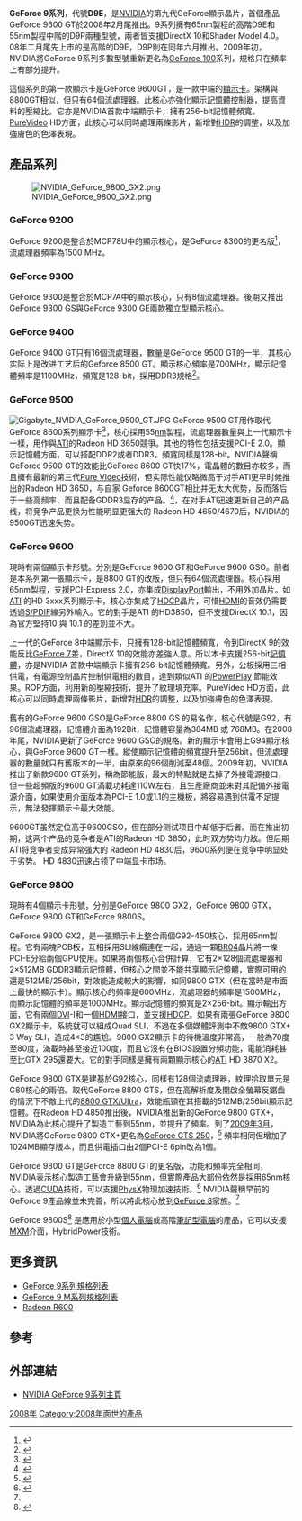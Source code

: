 {{noteTA
|G1=IT
}}
{{NvidiaGPU
| name = NVIDIA GeForce 9系列
| image = <!-- 注释出：[[File:GeForce_newlogo.png|200px]] -->
| caption = GeForce 標誌
| bgcolor = green
| codename = G92a/b（D9P）<br />G94a（D9E）/b<br />G96a/b<br />G98（D9M）
| fab = 65奈米/55奈米
| created = 2008年2月
| entry = 9100，9200，9300，9400
| midrange =  9500，9600
| highend = 9800
| dxversion = [[Direct3D|Direct3D]] 10, Shader Model 4
| openglversion = [[OpenGL|OpenGL]] 3.3
| predecessor = [[NVIDIA_GeForce_8|NVIDIA GeForce 8]]
| variant = [[NVIDIA_GeForce_100|NVIDIA GeForce 100]]
| successor   = [[NVIDIA_GeForce_200|NVIDIA GeForce 200]]
}}

'''GeForce 9系列'''，代號'''D9E'''，是[[NVIDIA|NVIDIA]]的第九代GeForce顯示晶片，首個產品GeForce 9600 GT於2008年2月尾推出。9系列擁有65nm製程的高階D9E和55nm製程中階的D9P兩種型號，兩者皆支援DirectX 10和Shader Model 4.0。08年二月尾先上市的是高階的D9E，D9P則在同年六月推出。2009年初，NVIDIA將GeForce 9系列多數型號重新更名為[[GeForce_100|GeForce 100]]系列，規格只在頻率上有部分提升。

這個系列的第一款顯示卡是GeForce 9600GT，是一款中端的[[顯示卡|顯示卡]]。架構與8800GT相似，但只有64個流處理器。此核心亦強化顯示[[記憶體|記憶體]]控制器，提高資料的壓縮比。它亦是NVIDIA首款中端顯示卡，擁有256-bit記憶體頻寬。[[PureVideo|PureVideo]] HD方面，此核心可以同時處理兩條影片，新增對[[高动态光照渲染|HDR]]的調整，以及加強膚色的色澤表現。

== 產品系列 ==
[[File:NVIDIA_GeForce_9800_GX2.png|thumb]] 
=== GeForce 9200 ===
GeForce 9200是整合於MCP78U中的顯示核心，是GeForce 8300的更名版<ref>{{Cite web |url=http://news.mydrivers.com/1/99/99539.htm |title=NVIDIA MCP78U芯片組改名GeForce 8300 |accessdate=2009-10-14 |archive-date=2008-09-07 |archive-url=https://web.archive.org/web/20080907020731/http://news.mydrivers.com/1/99/99539.htm |dead-url=no }}</ref>，流處理器頻率為1500 MHz。

=== GeForce 9300 ===
GeForce 9300是整合於MCP7A中的顯示核心，只有8個流處理器。後期又推出GeForce 9300 GS與GeForce 9300 GE兩款獨立型顯示核心。

=== GeForce 9400 ===
GeForce 9400 GT只有16個流處理器，數量是GeForce 9500 GT的一半，其核心实际上是改进工艺后的Geforce 8500 GT。顯示核心頻率是700MHz，顯示記憶體頻率是1100MHz，頻寬是128-bit，採用DDR3規格<ref>{{Cite web |url=http://www.pcpop.com/doc/0/322/322611.shtml |title=僅僅是9500GT的一半！9400GT即將上市 |accessdate=2008-08-21 |archive-date=2008-08-28 |archive-url=https://web.archive.org/web/20080828144950/http://www.pcpop.com/doc/0/322/322611.shtml |dead-url=no }}</ref>。

=== GeForce 9500 ===
[[File:Gigabyte_NVIDIA_GeForce_9500_GT.JPG|thumb]]
GeForce 9500 GT用作取代GeForce 8600系列顯示卡<ref>{{Cite web |url=http://www.pcpop.com/doc/0/315/315536.shtml |title=8600GT接班人!G96核心9500GT全面評測 |accessdate=2008-07-29 |archive-date=2008-08-28 |archive-url=https://web.archive.org/web/20080828234231/http://www.pcpop.com/doc/0/315/315536.shtml |dead-url=no }}</ref>，核心採用55[[nm|nm]]製程，流處理器數量與上一代顯示卡一樣，用作與[[ATI|ATI]]的Radeon HD 3650競爭。其他的特性包括支援PCI-E 2.0。顯示記憶體方面，可以搭配DDR2或者DDR3，頻寬同樣是128-bit。NVIDIA聲稱GeForce 9500 GT的效能比GeForce 8600 GT快17%，電晶體的數目亦較多，而且擁有最新的第三代[[Pure_Video|Pure Video]]技術，但实际性能仅略微高于对手ATI更早时候推出的Radeon HD 3650，与自家 Geforce 8600GT相比并无太大优势，反而落后于一些高频率、而且配备GDDR3显存的产品。<ref name="NVIDIA談9800 GT和9500 GT價格及命名">{{Cite web |url=http://news.mydrivers.com/1/112/112795.htm |title=NVIDIA談9800 GT和9500 GT價格及命名 |accessdate=2008-08-02 |archive-date=2009-02-06 |archive-url=https://web.archive.org/web/20090206023141/http://news.mydrivers.com/1/112/112795.htm |dead-url=no }}</ref>，在对手ATI迅速更新自己的产品线，将竞争产品更换为性能明显更强大的 Radeon HD 4650/4670后，NVIDIA的9500GT迅速失势。

=== GeForce 9600 ===
現時有兩個顯示卡形號。分別是GeForce 9600 GT和GeForce 9600 GSO。前者是本系列第一張顯示卡，是8800 GT的改版，但只有64個流處理器。核心採用65nm製程，支援PCI-Express 2.0，亦集成[[DisplayPort|DisplayPort]]輸出，不用外加晶片。如[[ATI|ATI]] 的HD 3xxx系列顯示卡，核心亦集成了[[HDCP|HDCP]]晶片，可惜[[HDMI|HDMI]]的音效仍需要透過[[S/PDIF|S/PDIF]]線另外輸入。它的對手是ATI 的HD3850，但不支援DirectX 10.1，因為官方堅持10 與 10.1 的差別並不大。

上一代的GeForce 8中端顯示卡，只擁有128-bit記憶體頻寬，令到DirectX 9的效能反比[[GeForce_7|GeForce 7]]差，DirectX 10的效能亦差強人意。所以本卡支援256-bit[[記憶體|記憶體]]，亦是NVIDIA 首款中端顯示卡擁有256-bit記憶體頻寬。另外，公板採用三相供電，有電源控制晶片控制供電相的數目，達到類似ATI 的[[PowerPlay|PowerPlay]] 節能效果。ROP方面，利用新的壓縮技術，提升了紋理填充率。PureVideo HD方面，此核心可以同時處理兩條影片，新增對[[高动态光照渲染|HDR]]的調整，以及加強膚色的色澤表現。

舊有的GeForce 9600 GSO是GeForce 8800 GS 的易名作，核心代號是G92，有96個流處理器，記憶體介面為192Bit，記憶體容量為384MB 或 768MB。在2008年尾，NVIDIA更新了GeForce 9600 GSO的規格。新的顯示卡會用上G94顯示核心，與GeForce 9600 GT一樣。縱使顯示記憶體的頻寬提升至256bit，但流處理器的數量就只有舊版本的一半，由原來的96個削減至48個。2009年初，NVIDIA推出了新款9600 GT系列，稱為節能版，最大的特點就是去掉了外接電源接口，但一些超頻版的9600 GT滿載功耗達110W左右，且生產廠商並未對其配備外接電源介面，如果使用介面版本為PCI-E 1.0或1.1的主機板，將容易遇到供電不足提示，無法發揮顯示卡最大效能。

9600GT虽然定位高于9600GSO，但在部分测试项目中却低于后者。而在推出初期，这两个产品的竞争者是ATI的Radeon HD 3850，此时双方势均力敌。但后期ATI将竞争者变成异常强大的 Radeon HD 4830后，9600系列便在竞争中明显处于劣势。 HD 4830迅速占领了中端显卡市场。

=== GeForce 9800 ===
現時有4個顯示卡形號，分別是GeForce 9800 GX2，GeForce 9800 GTX，GeForce 9800 GT和GeForce 9800S。

GeForce 9800 GX2，是一張顯示卡上整合兩個G92-450核心，採用65nm製程。它有兩塊PCB板，互相採用SLI線纜連在一起，通過一顆[[NVIDIA_BR04|BR04]]晶片將一條PCI-E分給兩個GPU使用。如果將兩個核心合併計算，它有2×128個流處理器和2×512MB GDDR3顯示記憶體，但核心之間並不能共享顯示記憶體，實際可用的還是512MB/256bit，對效能造成較大的影響，如同9800 GTX（但在當時是市面上最快的顯示卡）。顯示核心的頻率是600MHz，流處理器的頻率是1500MHz，而顯示記憶體的頻率是1000MHz。顯示記憶體的頻寬是2×256-bit。顯示輸出方面，它有兩個[[DVI|DVI]]-I和一個[[HDMI|HDMI]]接口，並支援[[HDCP|HDCP]]。如果有兩張GeForce 9800 GX2顯示卡，系統就可以組成Quad SLI，不過在多個媒體評測中不敵9800 GTX+ 3 Way SLI，造成4<3的尷尬。9800 GX2顯示卡的待機溫度非常高，一般為70度至80度，滿載時甚至接近100度，而且它沒有在BIOS設置分頻功能，電能消耗甚至比GTX 295還要大。它的對手同樣是擁有兩顆顯示核心的[[ATI|ATI]] HD 3870 X2。

GeForce 9800 GTX是建基於G92核心，同樣有128個流處理器，紋理拾取單元是G80核心的兩倍。取代GeForce 8800 GTS，但在高解析度及開啟全螢幕反鋸齒的情況下不敵上代的[[GeForce_8|8800 GTX/Ultra]]，效能瓶頸在其搭載的512MB/256bit顯示記憶體。在Radeon HD 4850推出後，NVIDIA推出新的GeForce 9800 GTX+，NVIDIA為此核心提升了製造工藝到55nm，並提升了頻率。到了[[2009年3月|2009年3月]]，NVIDIA將GeForce 9800 GTX+更名為[[GeForce_200|GeForce GTS 250]]，<ref>{{Cite web |url=http://www.inpai.com.cn/doc/hard/89675.htm |title=IC廠商稱將力挺全新GeForce GTS 250 |accessdate=2009-02-06 |archive-date=2009-02-09 |archive-url=https://web.archive.org/web/20090209073832/http://www.inpai.com.cn/doc/hard/89675.htm |dead-url=no }}</ref> 頻率相同但增加了1024MB顯存版本，而且供電插口由2個PCI-E 6pin改為1個。

GeForce 9800 GT是GeForce 8800 GT的更名版，功能和頻率完全相同，NVIDIA表示核心製造工藝會升級到55nm，但實際產品大部份依然是採用65nm核心。透過[[CUDA|CUDA]]技術，可以支援[[PhysX|PhysX]]物理加速技術。<ref>{{Cite web |url=http://news.mydrivers.com/1/112/112573.htm |title=NV宣佈9800 GTX+/9800 GT今日上市 |accessdate=2008-07-30 |archive-date=2008-07-30 |archive-url=https://web.archive.org/web/20080730174440/http://news.mydrivers.com/1/112/112573.htm |dead-url=no }}</ref> NVIDIA聲稱早前的GeForce 9產品線並未完善，所以將此核心放到[[GeForce_8|GeForce 8]]家族。<ref name="NVIDIA談9800 GT和9500 GT價格及命名"/>

GeForce 9800S<ref>{{Cite web |url=http://www.nvidia.com.tw/object/product_geforce_9800s_tw.html |title=GeForce 9800S為小型PC帶來大幅增進的的繪圖效能 |accessdate=2009-10-14 |archive-date=2010-02-12 |archive-url=https://web.archive.org/web/20100212074235/http://www.nvidia.com.tw/object/product_geforce_9800s_tw.html |dead-url=no }}</ref> 是應用於小型[[個人電腦|個人電腦]]或高階[[筆記型電腦|筆記型電腦]]的產品，它可以支援[[行動PCI_Express模組|MXM]]介面，HybridPower技術。

== 更多資訊 ==
*[[NVIDIA顯示核心列表#GeForce_9|GeForce 9系列規格列表]]
*[[NVIDIA顯示核心列表#GeForce_9_M|GeForce 9 M系列規格列表]]
*[[Radeon_R600|Radeon R600]]

== 參考 ==
{{reflist}}

== 外部連結 ==
{{Commons|Category:Nvidia GeForce 9 series video cards|NVIDIA GeForce 9}}
* [https://web.archive.org/web/20141220185553/http://www.nvidia.com/page/geforce9.html NVIDIA GeForce 9系列主頁]

{{NVIDIA}}

[[Category:GeForce系列|2008年]]
[[Category:2008年面世的產品|Category:2008年面世的產品]]